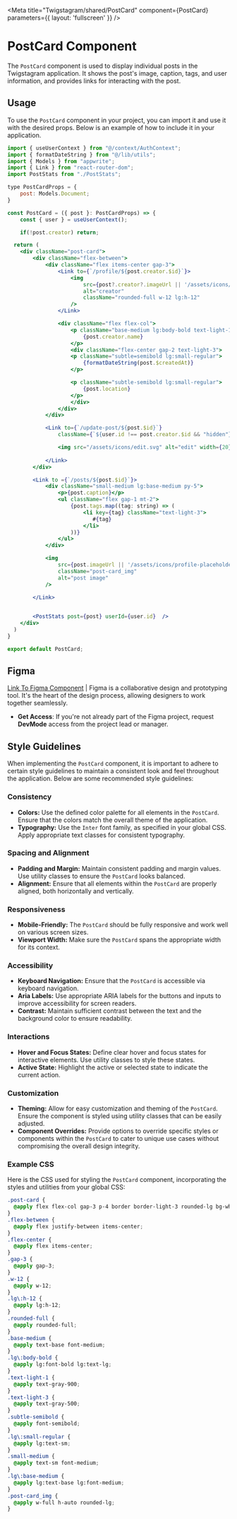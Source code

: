 
<Meta 
  title="Twigstagram/shared/PostCard" 
  component={PostCard} 
  parameters={{ layout: 'fullscreen' }}
/>

# PostCard Component

The `PostCard` component is used to display individual posts in the Twigstagram application. It shows the post's image, caption, tags, and user information, and provides links for interacting with the post.


## Usage

To use the `PostCard` component in your project, you can import it and use it with the desired props. Below is an example of how to include it in your application.

```jsx
import { useUserContext } from "@/context/AuthContext";
import { formatDateString } from "@/lib/utils";
import { Models } from "appwrite";
import { Link } from "react-router-dom";
import PostStats from "./PostStats";

type PostCardProps = {
    post: Models.Document;
}

const PostCard = ({ post }: PostCardProps) => {
    const { user } = useUserContext();

    if(!post.creator) return;

  return (
    <div className="post-card">
        <div className="flex-between">
            <div className="flex items-center gap-3">
                <Link to={`/profile/${post.creator.$id}`}>
                    <img
                        src={post?.creator?.imageUrl || '/assets/icons/profile-placeholder.svg'}
                        alt="creator"
                        className="rounded-full w-12 lg:h-12"
                    />
                </Link>

                <div className="flex flex-col">
                    <p className="base-medium lg:body-bold text-light-1">
                        {post.creator.name}
                    </p>
                    <div className="flex-center gap-2 text-light-3">
                    <p className="subtle=semibold lg:small-regular">
                        {formatDateString(post.$createdAt)}
                    </p>

                    <p className="subtle-semibold lg:small-regular">
                        {post.location}
                    </p>
                    </div>
                </div>
            </div>

            <Link to={`/update-post/${post.$id}`}
                className={`${user.id !== post.creator.$id && "hidden"}`} >

                <img src="/assets/icons/edit.svg" alt="edit" width={20} height={20} />
            
            </Link>
        </div>

        <Link to ={`/posts/${post.$id}`}>
            <div className="small-medium lg:base-medium py-5">
                <p>{post.caption}</p>
                <ul className="flex gap-1 mt-2">
                    {post.tags.map((tag: string) => (
                        <li key={tag} className="text-light-3">
                           #{tag} 
                        </li>
                    ))}
                </ul>
            </div>

            <img
                src={post.imageUrl || '/assets/icons/profile-placeholder.svg'}
                className="post-card_img"
                alt="post image"
            />

        </Link>
        

        <PostStats post={post} userId={user.id}  />
    </div>
  )
}

export default PostCard;
```

## Figma

[Link To Figma Component](https://www.figma.com/) | Figma is a collaborative design and prototyping tool. It's the heart of the design process, allowing designers to work together seamlessly.

- **Get Access**: If you're not already part of the Figma project, request **DevMode** access from the project lead or manager.

## Style Guidelines

When implementing the `PostCard` component, it is important to adhere to certain style guidelines to maintain a consistent look and feel throughout the application. Below are some recommended style guidelines:

### Consistency

- **Colors:** Use the defined color palette for all elements in the `PostCard`. Ensure that the colors match the overall theme of the application.
- **Typography:** Use the `Inter` font family, as specified in your global CSS. Apply appropriate text classes for consistent typography.

### Spacing and Alignment

- **Padding and Margin:** Maintain consistent padding and margin values. Use utility classes to ensure the `PostCard` looks balanced.
- **Alignment:** Ensure that all elements within the `PostCard` are properly aligned, both horizontally and vertically.

### Responsiveness

- **Mobile-Friendly:** The `PostCard` should be fully responsive and work well on various screen sizes.
- **Viewport Width:** Make sure the `PostCard` spans the appropriate width for its context.

### Accessibility

- **Keyboard Navigation:** Ensure that the `PostCard` is accessible via keyboard navigation.
- **Aria Labels:** Use appropriate ARIA labels for the buttons and inputs to improve accessibility for screen readers.
- **Contrast:** Maintain sufficient contrast between the text and the background color to ensure readability.

### Interactions

- **Hover and Focus States:** Define clear hover and focus states for interactive elements. Use utility classes to style these states.
- **Active State:** Highlight the active or selected state to indicate the current action.

### Customization

- **Theming:** Allow for easy customization and theming of the `PostCard`. Ensure the component is styled using utility classes that can be easily adjusted.
- **Component Overrides:** Provide options to override specific styles or components within the `PostCard` to cater to unique use cases without compromising the overall design integrity.

### Example CSS

Here is the CSS used for styling the `PostCard` component, incorporating the styles and utilities from your global CSS:

```css
.post-card {
  @apply flex flex-col gap-3 p-4 border border-light-3 rounded-lg bg-white shadow-md;
}
.flex-between {
  @apply flex justify-between items-center;
}
.flex-center {
  @apply flex items-center;
}
.gap-3 {
  @apply gap-3;
}
.w-12 {
  @apply w-12;
}
.lg\:h-12 {
  @apply lg:h-12;
}
.rounded-full {
  @apply rounded-full;
}
.base-medium {
  @apply text-base font-medium;
}
.lg\:body-bold {
  @apply lg:font-bold lg:text-lg;
}
.text-light-1 {
  @apply text-gray-900;
}
.text-light-3 {
  @apply text-gray-500;
}
.subtle-semibold {
  @apply font-semibold;
}
.lg\:small-regular {
  @apply lg:text-sm;
}
.small-medium {
  @apply text-sm font-medium;
}
.lg\:base-medium {
  @apply lg:text-base lg:font-medium;
}
.post-card_img {
  @apply w-full h-auto rounded-lg;
}

```